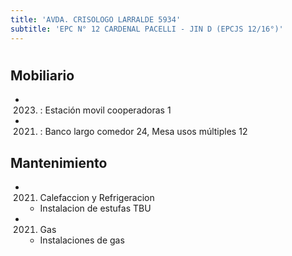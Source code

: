 ```yaml
---
title: 'AVDA. CRISOLOGO LARRALDE 5934'
subtitle: 'EPC N° 12 CARDENAL PACELLI - JIN D (EPCJS 12/16°)'
---
```


#


## Mobiliario

*  (2023) : Estación movil cooperadoras 1 

*  (2021) : Banco largo comedor 24, Mesa usos múltiples 12 





## Mantenimiento

*  (2021) Calefaccion y Refrigeracion 
    + Instalacion de estufas TBU

*  (2021) Gas 
    + Instalaciones de gas




